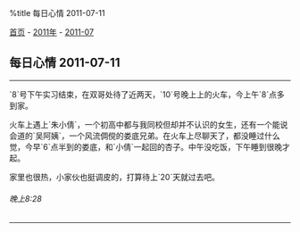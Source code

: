 %title 每日心情 2011-07-11

[[../../../index|首页]] - [[../index|2011年]] - [[index|2011-07]]
==每日心情 2011-07-11==
----
`8`号下午实习结束，在双哥处待了近两天，`10`号晚上上的火车，今上午`8`点多到家。

火车上遇上`朱小倩`，一个初高中都与我同校但却并不认识的女生，还有一个能说会道的`吴阿姨`，一个风流倜傥的娄底兄弟。在火车上尽聊天了，都没睡过什么觉，今早`6`点半到的娄底，和`小倩`一起回的杏子。中午没吃饭，下午睡到很晚才起。

家里也很热，小家伙也挺调皮的，打算待上`20`天就过去吧。
======晚上8:28======
----
